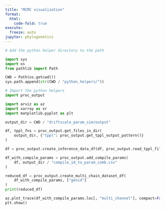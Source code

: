 ```yaml
---
title: "MCMC visualization"
format:
  html:
    code-fold: true
execute:
  freeze: auto
jupyter: phylogenetics
---
```



```python
# Add the python helper directory to the path

import sys
import os
from pathlib import Path

CWD = Path(os.getcwd())
sys.path.append(str(CWD / "python_helpers/"))

# Import the python helpers
import proc_output

import arviz as az
import xarray as xr
import matplotlib.pyplot as plt

output_dir = CWD / "driftscale_param_sim/output"

df, tppl_fns = proc_output.get_files_in_dir(
    output_dir, {"tppl": proc_output.get_tppl_output_pattern()}
)

df = proc_output.create_inference_data_df(df, proc_output.read_tppl_file, 0, 1)

df_with_compile_params = proc_output.add_compile_params(
    df, output_dir / "compile_id_to_param_comb.csv"
)

reduced_df = proc_output.create_multi_chain_dataset_df(
    df_with_compile_params, ["genid"]
)
print(reduced_df)

az.plot_trace(df_with_compile_params.loc[, "multi_channel"], compact=False)
plt.show()
```
